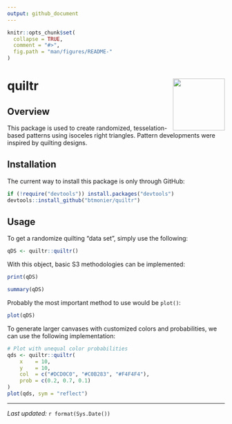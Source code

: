 ```yaml
---
output: github_document
---
```


```r
knitr::opts_chunk$set(
  collapse = TRUE,
  comment = "#>",
  fig.path = "man/figures/README-"
)
```

# quiltr <img src="man/figures/quiltr_logo.svg" align="right" height="120"/>

## Overview
This package is used to create randomized, tesselation-based patterns using 
isoceles right triangles. Pattern developments were inspired by quilting 
designs.


## Installation
The current way to install this package is only through GitHub:

```r
if (!require("devtools")) install.packages("devtools")
devtools::install_github("btmonier/quiltr")
```


## Usage
To get a randomize quilting "data set", simply use the following:

```r
qDS <- quiltr::quiltr()
```

With this object, basic S3 methodologies can be implemented:

```r
print(qDS)

summary(qDS)
```

Probably the most important method to use would be `plot()`:

```r
plot(qDS)
```

To generate larger canvases with customized colors and probabilities, we can
use the following implementation:

```r
# Plot with unequal color probabilities
qds <- quiltr::quiltr(
    x    = 10,
    y    = 10,
    col  = c("#DCD0C0", "#C0B283", "#F4F4F4"),
    prob = c(0.2, 0.7, 0.1)
)
plot(qds, sym = "reflect")
```

- - -
*Last updated:* `r format(Sys.Date())`
